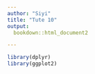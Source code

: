 ```yaml
---
author: "Siyi"
title: "Tute 10"
output:
  bookdown::html_document2

---
```


```r
library(dplyr)
library(ggplot2)
```

